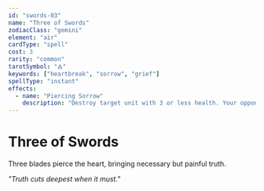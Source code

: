 ```yaml
---
id: "swords-03"
name: "Three of Swords"
zodiacClass: "gemini"
element: "air"
cardType: "spell"
cost: 3
rarity: "common"
tarotSymbol: "🜁"
keywords: ["heartbreak", "sorrow", "grief"]
spellType: "instant"
effects:
  - name: "Piercing Sorrow"
    description: "Destroy target unit with 3 or less health. Your opponent draws 2 cards"
---
```


# Three of Swords

Three blades pierce the heart, bringing necessary but painful truth.

*"Truth cuts deepest when it must."*